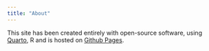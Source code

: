 ```yaml
---
title: "About"
---
```


This site has been created entirely with open-source software, using [Quarto](https://quarto.org/), R and is hosted on [Github Pages](https://pages.github.com/).
